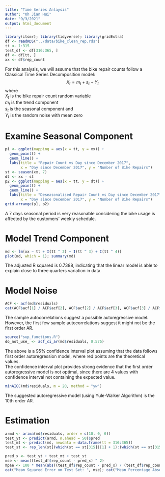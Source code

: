```yaml
---
title: "Time Series Anlaysis"
author: "Oh Jian Hui"
date: "9/3/2021"
output: html_document
---
```


```r
library(itsmr); library(tidyverse); library(gridExtra)
df <- readRDS("../data/bike_clean_rep.rds")
tt <- 1:315
test_df <- df[316:365, ]
df <- df[tt, ]
xx <- df$rep_count
```

For this analysis, we will assume that the bike repair counts follow a Classical Time Series Decomposition model:
$$X_t = m_t + s_t + Y_t$$
where  
$X_t$ is the bike repair count random variable  
$m_t$ is the trend component  
$s_t$ is the seasonal component and  
$Y_t$ is the random noise with mean zero

# Examine Seasonal Component

```r
p1 <- ggplot(mapping = aes(x = tt, y = xx)) +
  geom_point() +
  geom_line() +
  labs(title = "Repair Count vs Day since December 2017",
       x = "Day since December 2017", y = "Number of Bike Repairs")
st <- season(xx, 7)
dt <- xx - st
p2 <- ggplot(mapping = aes(x = tt, y = dt)) +
  geom_point() +
  geom_line() +
  labs(title = "Deseasonalised Repair Count vs Day since December 2017",
       x = "Day since December 2017", y = "Number of Bike Repairs")
grid.arrange(p1, p2)
```
A 7 days seasonal period is very reasonable considering the bike usage is affected by the customers' weekly schedule.

# Model Trend Component

```r
md <- lm(xx ~ tt + I(tt ^ 2) + I(tt ^ 3) + I(tt ^ 4))
plot(md, which = 1); summary(md)
```

The adjusted R squared is 0.7388, indicating that the linear model is able to explain close to three quarters variation in data.

# Model Noise

```r
ACF <- acf(md$residuals)
cat(ACF$acf[1] / ACF$acf[2], ACF$acf[2] / ACF$acf[3], ACF$acf[3] / ACF$acf[4])
```

The sample autocorrelations suggest a possible autoregressive model. However, the first few sample autocorrelations suggest it might not be the first order AR.

```r
source("sup_functions.R")
do_not_use_ <- acf_ci_ar(md$residuals, 0.575)
```

The above is a 95% confidence interval plot assuming that the data follows first order autoregression model, where red points are the theoretical values.  
The confidence interval plot provides strong evidence that the first order autoregressive model is not optimal, since there are 4 values with confidence interval not containing the expected value.

```r
minAICC(md$residuals, m = 20, method = "yw")
```

The suggested autoregressive model (using Yule-Walker Algorithm) is the 10th order AR.

# Estimation

```r
armd <- arima(md$residuals, order = c(10, 0, 0))
test_yt <- predict(armd, n.ahead = 50)$pred
test_mt <- predict(md, newdata = data.frame(tt = 316:365))
test_st <- rep_len(st[(which(st == st[315])[1] + 1):(which(st == st[315])[1] + 7)], length.out = 50)

pred_x <- test_yt + test_mt + test_st
mse <- mean((test_df$rep_count - pred_x) ^ 2)
mpae <- 100 * mean(abs((test_df$rep_count - pred_x) / (test_df$rep_count)))
cat("Mean Squared Error on Test Set: ", mse); cat("Mean Percentage Absolute Error on Test Set: ", mpae)
```

